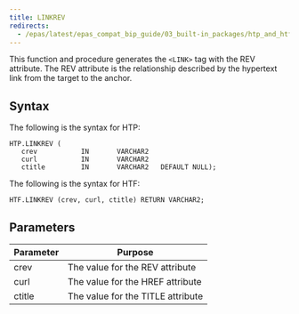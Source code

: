 ```yaml
---
title: LINKREV
redirects:
  - /epas/latest/epas_compat_bip_guide/03_built-in_packages/htp_and_htf/linkrev/ #generated for docs/epas/reorg-role-use-case-mode
---
```


This function and procedure generates the `<LINK>` tag with the REV attribute. The REV attribute is the relationship described by the hypertext link from the target to the anchor. 

## Syntax

The following is the syntax for HTP:

```
HTP.LINKREV (
   crev           IN       VARCHAR2
   curl           IN       VARCHAR2
   ctitle         IN       VARCHAR2   DEFAULT NULL);
```

The following is the syntax for HTF:

```
HTF.LINKREV (crev, curl, ctitle) RETURN VARCHAR2;
```

## Parameters

| Parameter | Purpose  |
| --------- | -------- |
| crev | The value for the REV attribute |
| curl | The value for the HREF attribute |
| ctitle | The value for the TITLE attribute |
